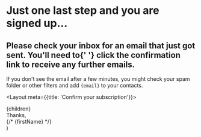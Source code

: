 
<h1 className="uppercase sm:text-base text-sm font-medium tracking-wide text-brand-pink-500">
  Just one last step and you are signed up...
</h1>

<h2 className="font-bold lg:text-3xl sm:text-2xl text-xl">
  Please check your inbox for an email that just got sent. You'll need to{' '}
  <span className="text-brand-pink-500">click the confirmation link</span> to
  receive any further emails.
</h2>

<p className="opacity-80 prose">
  If you don't see the email after a few minutes, you might check your spam
  folder or other filters and add <code>{email}</code> to your contacts.
</p>


  <Layout meta={{title: 'Confirm your subscription'}}>
    <div className="max-w-3xl text-center flex flex-col items-center justify-center space-y-5 mx-auto py-32 px-5">
      <div className="w-16 mx-auto pb-4">
        <Confirm />
      </div>
      {children}
      <div className="flex flex-col pt-6 text-sm opacity-80 text-gray-900">
        Thanks,
        <br />
        <Signature className="w-48 mx-auto pt-2" />
        {/* {firstName} */}
      </div>
    </div>
  </Layout>
)
